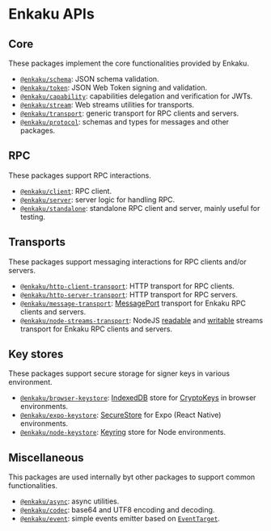 # Enkaku APIs

## Core

These packages implement the core functionalities provided by Enkaku.

- [`@enkaku/schema`](./api/schema/index.md): JSON schema validation.
- [`@enkaku/token`](./api/token/index.md): JSON Web Token signing and validation.
- [`@enkaku/capability`](./api/capability/index.md): capabilities delegation and verification for JWTs.
- [`@enkaku/stream`](./api/stream/index.md): Web streams utilities for transports.
- [`@enkaku/transport`](./api/transport/index.md): generic transport for RPC clients and servers.
- [`@enkaku/protocol`](./api/protocol/index.md): schemas and types for messages and other packages.

## RPC

These packages support RPC interactions.

- [`@enkaku/client`](./api/client/index.md): RPC client.
- [`@enkaku/server`](./api/server/index.md): server logic for handling RPC.
- [`@enkaku/standalone`](./api/standalone/index.md): standalone RPC client and server, mainly useful for testing.

## Transports

These packages support messaging interactions for RPC clients and/or servers.

- [`@enkaku/http-client-transport`](./api/http-client-transport/index.md): HTTP transport for RPC clients.
- [`@enkaku/http-server-transport`](./api/http-server-transport/index.md): HTTP transport for RPC servers.
- [`@enkaku/message-transport`](./api/message-transport/index.md): [MessagePort](https://developer.mozilla.org/en-US/docs/Web/API/MessagePort) transport for Enkaku RPC clients and servers.
- [`@enkaku/node-streams-transport`](./api/node-streams-transport/index.md): NodeJS [readable](https://nodejs.org/api/stream.html#readable-streams) and [writable](https://nodejs.org/api/stream.html#writable-streams) streams transport for Enkaku RPC clients and servers.

## Key stores

These packages support secure storage for signer keys in various environment.

- [`@enkaku/browser-keystore`](./api/browser-keystore/index.md): [IndexedDB](https://developer.mozilla.org/en-US/docs/Web/API/IndexedDB_API) store for [CryptoKeys](https://developer.mozilla.org/en-US/docs/Web/API/CryptoKey) in browser environments.
- [`@enkaku/expo-keystore`](./api/expo-keystore/index.md): [SecureStore](https://docs.expo.dev/versions/latest/sdk/securestore/) for Expo (React Native) environments.
- [`@enkaku/node-keystore`](./api/node-keystore/index.md): [Keyring](https://github.com/hwchen/keyring-rs) store for Node environments.

## Miscellaneous

This packages are used internally byt other packages to support common functionalities.

- [`@enkaku/async`](./api/async/index.md): async utilities.
- [`@enkaku/codec`](./api/codec/index.md): base64 and UTF8 encoding and decoding.
- [`@enkaku/event`](./api/event/index.md): simple events emitter based on [`EventTarget`](https://developer.mozilla.org/en-US/docs/Web/API/EventTarget).
